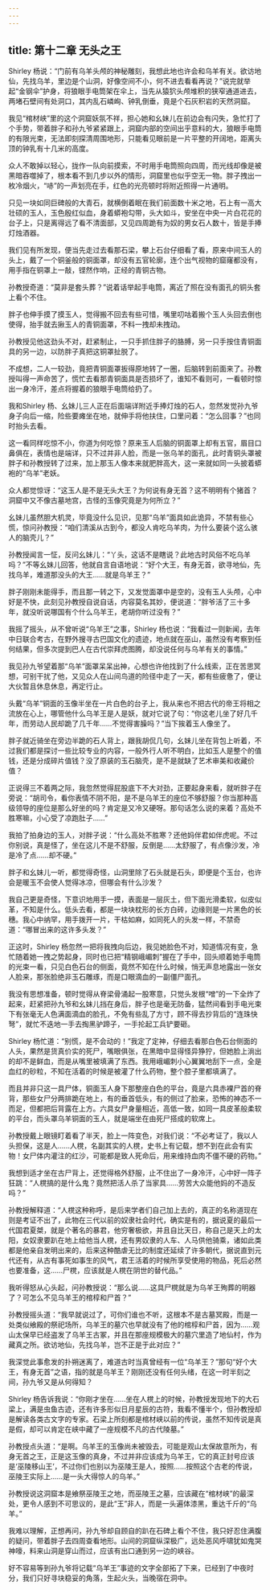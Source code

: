 ```yaml
---
---
---
```

title: 第十二章 无头之王
---




Shirley 杨说：“门前有乌羊头颅的神秘雕刻，我想此地也许会和乌羊有关。欲访地仙，先找乌羊，里边是个山洞，好像空间不小，何不进去看看再说？”说完就举起“金钢伞”护身，将狼眼手电筒架在伞上，当先从猿狖头颅堆积的狭窄通道进去，两堵石壁间有处洞口，其内乱石嶙峋、钟乳倒垂，竟是个石灰积岩的天然洞窟。

我见“棺材峡”里的这个洞窟妖氛不祥，担心她和幺妹儿在前边会有闪失，急忙打了个手势，带着胖子和孙九爷紧紧跟上，洞窟内部的空间出乎意料的大，狼眼手电筒的有限光束，无法即刻探清周围地形，只能看见眼前是一片平整的开阔地，距离头顶的钟乳有十几米的高度。

众人不敢掉以轻心，拢作一队向前摸索，不时用手电筒照向四周，而光线却像是被黑暗吞噬掉了，根本看不到几步以外的情形，洞窟里也似乎空无一物。胖子拽出一枚冷烟火，“哧”的一声划亮在手，红色的光亮顿时将附近照得一片通明。

只见一块如同巨碑般的大青石，就横倒着眠在我们前面数十米之地，石上有一高大壮硕的玉人，玉色殷红似血，身着蟒袍勾带，头大如斗，安坐在中央一片白花花的台子上，只是离得远了看不清面部，又见四周跪有为奴的男女石人数十，皆是手捧灯烛酒器。

我们见有所发现，便当先走过去看那石梁，攀上石台仔细看了看，原来中间玉人的头上，戴了一个铜釜般的铜面罩，却没有五官轮廓，连个出气视物的窟窿都没有，用手指在铜罩上一敲，铿然作响，正经的青铜古物。

孙教授奇道：“莫非是套头葬？”说着话举起手电筒，离近了照在没有面孔的铜头套上看个不住。

胖子也伸手摸了摸玉人，觉得搬不回去有些可惜，嘴里叨咕着搬个玉人头回去倒也使得，抬手就去揪玉人的青铜面罩，不料一拽却未拽动。

孙教授见他这劲头不对，赶紧制止，一只手抓住胖子的胳膊，另一只手按住青铜面具的另一边，以防胖子真把这铜罩扯脱了。

不成想，二人一较劲，竟把青铜面罩扳得原地转了一圈，后脑转到前面来了。孙教授叫得一声命苦了，慌忙去看那青铜面具是否损坏了，谁知不看则可，一看顿时惊出一身冷汗，差点将握着的狼眼手电筒给扔了。

我和Shirley 杨、幺妹儿三人正在后面端详附近手捧灯烛的石人，忽然发觉孙九爷身子向后一缩，险些要瘫坐在地，就伸手将他扶住，口里问着：“怎么回事？”也同时抬头去看。

这一看同样吃惊不小，你道为何吃惊？原来玉人后脑的铜面罩上却有五官，眉目口鼻俱在，表情也是端详，只不过并非人脸，而是一张乌羊的面孔，此时青铜头罩被胖子和孙教授转了过来，加上那玉人像本来就肥胖高大，这一来就如同一头披着蟒袍的“乌羊”老妖。

众人都觉惊讶：“这玉人是不是无头大王？为何说有身无首？这不明明有个猪首？洞窟中又不像古墓地宫，古怪的玉像究竟是为何所立？”

幺妹儿虽然胆大机灵，毕竟没什么见识，见那“乌羊”面具如此诡异，不禁有些心慌，惊问孙教授：“咱们清溪从古到今，都没人肯吃乌羊肉，为什么要装个这么骇人的脑壳儿？”

孙教授闻言一怔，反问幺妹儿：“丫头，这话不是瞎说？此地古时风俗不吃乌羊吗？”不等幺妹儿回答，他就自言自语地说：“好个大王，有身无首，欲寻地仙，先找乌羊，难道那没头的大王……就是乌羊王？”

胖子刚刚未能得手，而且那一转之下，又发觉面罩中是空的，没有玉人头颅，心中好是不快，此刻见孙教授自说自话，内容莫名其妙，便说道：“胖爷活了三十多年，就没听说哪国有个什么乌羊王，老胡你听过没有？”

我摇了摇头，从不曾听说“乌羊王”之事，Shirley 杨也说：“我看过一则新闻，去年中日联合考古，在野外搜寻古巴国文化的遗迹，地点就在巫山，虽然没有考察到任何结果，但多次提到巴人在古代崇拜虎图腾，却没说任何与乌羊有关的事情。”

我见孙九爷望着那“乌羊”面罩呆呆出神，心想也许他找到了什么线索，正在苦思冥想，可别干扰了他，又见众人在山间鸟道的险径中走了一天，都有些疲惫了，便让大伙暂且休息休息，再定行止。

头戴“乌羊”铜面的玉像半坐在一片白色的台子上，我从来也不把古代的帝王将相之流放在心上，哪管他什么乌羊王是人是妖，就对它说了句：“你这老儿坐了好几千年，而劳动人民却跪了几千年……不觉得害臊吗？”当下挨着玉人像坐了。

胖子就近骑坐在旁边半跪的石人背上，跟我胡侃几句，幺妹儿坐在背包上听着，不过我们都是探讨一些比较专业的内容，一般外行人听不明白，比如玉人是整个的值钱，还是分成碎片值钱？没了原装的玉石脑壳，是不是就缺了艺术审美和收藏价值？

正说得三不着两之际，我忽然觉得屁股底下不大对劲，正要起身来看，就听胖子在旁说：“胡司令，看你表情不阴不阳，是不是乌羊王的座位不够舒服？你当那种高级领导的座位是那么好坐的吗？肯定是又冷又硬呀。那句话怎么说的来着？高处不胜寒嘛，小心受了凉跑肚子……”

我拍了拍身边的玉人，对胖子说：“什么高处不胜寒？还他妈伴君如伴虎呢。不过你别说，真是怪了，坐在这儿不是不舒服，反倒是……太舒服了，有点像沙发，冷是冷了点……却不硬。”

胖子和幺妹儿一听，都觉得奇怪，山洞里除了石头就是石头，即便是个玉台，也许会是暖玉不会使人觉得冰凉，但哪会有什么沙发？

我自己更是奇怪，下意识地用手一摸，表面是一层灰土，但下面光滑柔软，似皮似革，不知是什么。低头去看，都是一块块枕形的长方白砖，边缘则是一片黑色的长穗。我心中纳罕，用手拨开一片，干枯如麻，如同死人的头发一样，不禁奇道：“哪冒出来的这许多头发？”

正这时，Shirley 杨忽然一把将我拽向后边，我见她脸色不对，知道情况有变，急忙随着她一拽之势起身，同时也已把“精钢峨嵋刺”握在了手中，回头顺着她手电筒的光束一看，只见白色石台的侧面，竟然不知在什么时候，悄无声息地露出一张女人脸来，那张脸绝非玉石雕琢，而是口眼滴血的一副僵尸面孔。

我没有思想准备，顿时觉得从脊梁骨涌起一股寒意，只觉头发根“噌”的一下全炸了起来，赶紧把孙九爷和幺妹儿挡在身后，胖子也是毫无防备，猛然间看到手电光束下有张毫无人色满面滴血的脸孔，不免有些乱了方寸，顾不得去抄背后的“连珠快弩”，就忙不迭地一手去掏黑驴蹄子，一手抡起工兵铲要砸。

Shirley 杨忙道：“别慌，是不会动的！”我定了定神，仔细去看那白色石台侧面的人头，果然是货真价实的死尸，嘴眼俱张，在黑暗中显得怪异狰狞，但她脸上淌出的却不是鲜血，而是从嘴里被填满了东西。我用峨嵋刺小心翼翼地刮下一点，全是血红的砂粒，不知在活着的时候是被灌了什么药物，整个腔子里都填满了。

而且并非只这一具尸体，铜面玉人身下那整座白色的平台，竟是六具赤裸尸首的脊背，那些女尸分两排跪在地上，有的垂首低头，有的侧过了脸来，恐怖的神态不一而足，但都把后背露在上方。六具女尸身量相近，高低一致，如同一具皮革般柔软的平台，而头罩乌羊铜面的玉人，就是端坐在由死尸搭成的软席上。

孙教授戴上眼镜盯着看了半天，脸上一阵变色，对我们说：“不必考证了，我以人头担保，这是人……人櫈，名副其实的人櫈，史书上有记载，想不到在此会有实物！女尸体内灌注的红沙，可能都是致人死命后，用来维持血肉不僵不硬的药物。”

我想到适才坐在古尸背上，还觉得格外舒服，止不住出了一身冷汗，心中好一阵子狂跳：“人櫈搞的是什么鬼？竟然把活人杀了当家具……劳苦大众能他妈的不造反吗？”

孙教授解释道：“人櫈这种称呼，是后来学者们自己加上去的，真正的名称道现在则是考证不出了，此物在三代以前的奴隶社会时代，确实是有的，据说夏的最后一代国君夏桀，就是个著名的暴君，他穷奢极欲，并且自比天日，称自己是天上的太阳，女奴隶要趴在地上给他当人櫈，还有男奴隶的人车、人马供他骑乘，诸如此类都是他亲自发明出来的，后来这种酷虐无比的制度还延续了许多朝代，据说直到元代还有，从古有事死如事生的风气，君王活着的时候所享受使用的物品，死后必然也要准备，这……尸櫈，应该就是人櫈在阴世的替代品。”

我听得怒从心头起，问孙教授说：“那么说……这具尸櫈就是为乌羊王殉葬的明器了？可怎么不见乌羊王的棺椁和尸首？”

孙教授摇头道：“我早就说过了，可你们谁也不听，这根本不是古墓冥殿，而是一处类似飨殿的祭祀场所，乌羊王的墓穴也早就没有了他的棺椁和尸首，因为……观山太保早已经盗发了乌羊王古冢，并且在那座规模极大的墓穴里造了地仙村，作为藏真之所。欲访地仙，先找乌羊，岂不正是于此对应？”

我深觉此事愈发的扑朔迷离了，难道古时当真曾经有一位“乌羊王？”那句“好个大王，有身无首”之语，指的就是乌羊王？刚刚还没有任何头绪，在这一时半刻之间，孙九爷又是从何得知？

Shirley 杨告诉我说：“你刚才坐在……坐在人櫈上的时候，孙教授发现地下的大石梁上，满是虫鱼古迹，还有许多形似日月星辰的古符，我看不懂半个，但孙教授却是解读各类古文字的专家。石梁上所刻都是棺材峡以前的传说，虽然不知传说是真是假，却可以肯定在峡中藏了一座规模不凡的古代陵墓。”

孙教授点头道：“是啊。乌羊王的玉像尚未被毁去，可能是观山太保故意所为，有身无首之王，正是这玉像的真身，不过并非应该成为乌羊王，它的真正封号应该是‘巫陵移山王’，不过你们也别以为巫陵王是人，按照……按照这个古老的传说，巫陵王实际上……是一头大得惊人的乌羊。”

孙教授说这洞窟本是飨祭巫陵王之地，而巫陵王之墓，应该藏在“棺材峡”的最深处，更令人感到不可思议的，是此“王”非人，而是一头遍体漆黑，重达千斤的“乌羊。”

我难以理解，正想再问，孙九爷却自顾自的趴在石碑上看个不住，我只好忍住满腹的疑问，带着胖子去四周查看地形。山间的洞窟纵深极广，远处恶风呼啸犹如鬼哭神嚎，料来山洞是穿山而过，应该有出口通到另一边的峡谷。

好不容易等到孙九爷将记载“乌羊王”事迹的文字全部拓了下来，已经到了中夜时分，我们只好寻块稳妥的角落，生起火头，当晚宿在洞中。